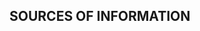 ## SOURCES OF INFORMATION {-}

<!-- [Mandatory.] -->

<!-- [References should only be included to understand the advice, and -->
<!-- should not be included to give credit to the work -->
<!-- as they are done in the Research Document. -->
<!-- References to the unpublished working paper should be -->
<!-- integrated as footnotes through this document.] -->

<!-- [References must be formatted according to -->
<!-- the Guide for the Production of Fisheries and Oceans Canada Reports.] -->

<!-- [References listed in the References Cited section should be -->
<!-- publicly available when the report is posted on the website. -->
<!-- The only exception is for books or articles that -->
<!-- have been accepted for publication -->
<!-- (page proof stage or where there is an acceptance letter). -->
<!-- These can be listed followed by the notation “in press”. -->
<!-- All others should be included in the text -->
<!-- as unpublished data or working papers.] -->

<div id="refs"></div>
